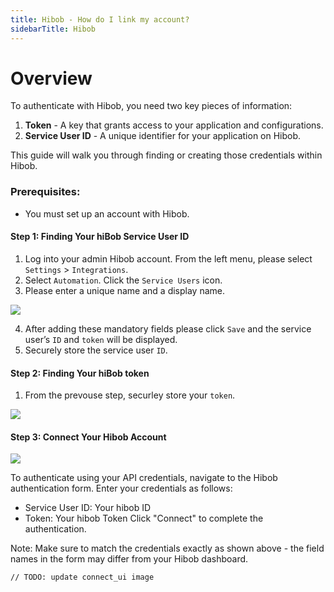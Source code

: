 ```yaml
---
title: Hibob - How do I link my account?
sidebarTitle: Hibob
---
```



# Overview

To authenticate with Hibob, you need two key pieces of information:
1. **Token** - A key that grants access to your application and configurations.
2. **Service User ID** - A unique identifier for your application on Hibob.

This guide will walk you through finding or creating those credentials within Hibob.


### Prerequisites:

- You must set up an account with Hibob.


#### Step 1: Finding Your hiBob Service User ID
1. Log into your admin Hibob account. From the left menu, please select `Settings` > `Integrations`.
2. Select `Automation`. Click the `Service Users` icon.
3. Please enter a unique name and a display name.


<img src="/integrations/all/hibob-service-user/hibob_1.png" />


4. After adding these mandatory fields please click `Save` and the service user’s `ID` and `token` will be displayed.
5. Securely store the service user `ID`.

#### Step 2: Finding Your hiBob token
1. From the prevouse step, securley store your `token`.


<img src="/integrations/all/hibob-service-user/hibob_2.png" />


#### Step 3: Connect Your Hibob Account

<img src="/integrations/all/hibob-service-user/nango_connect_ui.png" />

To authenticate using your API credentials, navigate to the Hibob authentication form.
Enter your credentials as follows:
- Service User ID: Your hibob ID
- Token: Your hibob Token
Click "Connect" to complete the authentication.

Note: Make sure to match the credentials exactly as shown above - the field names in the form may differ from your Hibob dashboard.

`// TODO: update connect_ui image`